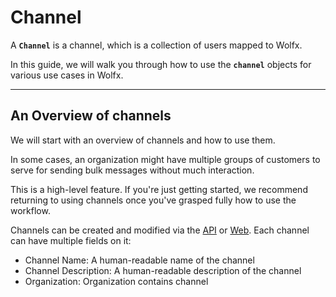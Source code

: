 

# Channel
A **`Channel`** is a channel, which is a collection of users mapped to Wolfx.

In this guide, we will walk you through how to use the **`channel`** objects for various use cases in Wolfx.

---

## An Overview of channels
We will start with an overview of channels and how to use them.

In some cases, an organization might have multiple groups of customers to serve for sending bulk messages without much interaction.

<Callout>
  This is a high-level feature. If you're just getting started, we recommend returning to using channels once you've
  grasped fully how to use the workflow.
</Callout>

Channels can be created and modified via the [API](https://docs.wolfx.app/apis/channel/create) or [Web](https://dash.wolfx.app/channel). Each channel can have multiple fields on it:
- Channel Name: A human-readable name of the channel
- Channel Description: A human-readable description of the channel
- Organization: Organization contains channel

